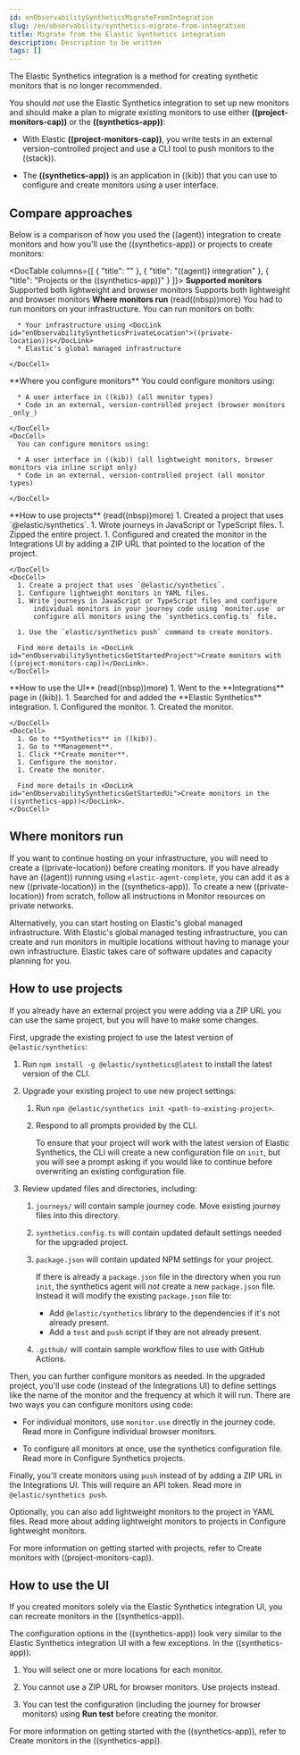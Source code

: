 ```yaml
---
id: enObservabilitySyntheticsMigrateFromIntegration
slug: /en/observability/synthetics-migrate-from-integration
title: Migrate from the Elastic Synthetics integration
description: Description to be written
tags: []
---
```



<div id="synthetics-migrate-from-integration"></div>

The Elastic Synthetics integration is a method for creating
synthetic monitors that is no longer recommended.

You should _not_ use the Elastic Synthetics integration to set up new monitors and
should make a plan to migrate existing monitors to use either **((project-monitors-cap))** or the **((synthetics-app))**:

* With Elastic **((project-monitors-cap))**, you write tests in an external version-controlled project
    and use a CLI tool to push monitors to the ((stack)).

* The **((synthetics-app))** is an application in ((kib)) that you can use to configure and create
    monitors using a user interface.

<div id="synthetics-migrate-integration-compare"></div>

## Compare approaches

Below is a comparison of how you used the ((agent)) integration to create
monitors and how you'll use the ((synthetics-app)) or projects to create monitors:

<DocTable columns={[
  { "title": "" },
  { "title": "((agent)) integration" },
  { "title": "Projects or the ((synthetics-app))" }
]}>
  <DocRow>
    <DocCell>
      **Supported monitors**
    </DocCell>
    <DocCell>
      Supported both lightweight and browser monitors
    </DocCell>
    <DocCell>
      Supports both lightweight and browser monitors
    </DocCell>
  </DocRow>
  <DocRow>
    <DocCell>
      **Where monitors run**
      (<DocLink id="enObservabilitySyntheticsMigrateFromIntegration" section="where-monitors-run">read((nbsp))more</DocLink>)
    </DocCell>
    <DocCell>
      You had to run monitors on your infrastructure.
    </DocCell>
    <DocCell>
      You can run monitors on both:

      * Your infrastructure using <DocLink id="enObservabilitySyntheticsPrivateLocation">((private-location))s</DocLink>
      * Elastic's global managed infrastructure

    </DocCell>
  </DocRow>
  <DocRow>
    <DocCell>
      **Where you configure monitors**
    </DocCell>
    <DocCell>
      You could configure monitors using:

      * A user interface in ((kib)) (all monitor types)
      * Code in an external, version-controlled project (browser monitors _only_)

    </DocCell>
    <DocCell>
      You can configure monitors using:

      * A user interface in ((kib)) (all lightweight monitors, browser monitors via inline script only)
      * Code in an external, version-controlled project (all monitor types)

    </DocCell>
  </DocRow>
  <DocRow>
    <DocCell>
      **How to use projects**
      (<DocLink id="enObservabilitySyntheticsMigrateFromIntegration" section="how-to-use-projects">read((nbsp))more</DocLink>)
    </DocCell>
    <DocCell>
      1. Created a project that uses `@elastic/synthetics`.
      1. Wrote journeys in JavaScript or TypeScript files.
      1. Zipped the entire project.
      1. Configured and created the monitor in the
          Integrations UI by adding a ZIP URL that pointed to
          the location of the project.

    </DocCell>
    <DocCell>
      1. Create a project that uses `@elastic/synthetics`.
      1. Configure lightweight monitors in YAML files.
      1. Write journeys in JavaScript or TypeScript files and configure
          individual monitors in your journey code using `monitor.use` or
          configure all monitors using the `synthetics.config.ts` file.

      1. Use the `elastic/synthetics push` command to create monitors.

      Find more details in <DocLink id="enObservabilitySyntheticsGetStartedProject">Create monitors with ((project-monitors-cap))</DocLink>.
    </DocCell>
  </DocRow>
  <DocRow>
    <DocCell>
      **How to use the UI**
      (<DocLink id="enObservabilitySyntheticsMigrateFromIntegration" section="how-to-use-the-ui">read((nbsp))more</DocLink>)
    </DocCell>
    <DocCell>
      1. Went to the **Integrations** page in ((kib)).
      1. Searched for and added the **Elastic Synthetics** integration.
      1. Configured the monitor.
      1. Created the monitor.

    </DocCell>
    <DocCell>
      1. Go to **Synthetics** in ((kib)).
      1. Go to **Management**.
      1. Click **Create monitor**.
      1. Configure the monitor.
      1. Create the monitor.

      Find more details in <DocLink id="enObservabilitySyntheticsGetStartedUi">Create monitors in the ((synthetics-app))</DocLink>.
    </DocCell>
  </DocRow>
</DocTable>

<div id="synthetics-migrate-integration-location"></div>

## Where monitors run

If you want to continue hosting on your infrastructure, you will need to create a
((private-location)) before creating monitors.
If you have already have an ((agent)) running using `elastic-agent-complete`,
you can <DocLink id="enObservabilitySyntheticsPrivateLocation" section="add-a-((private-location))">add it as a new ((private-location))</DocLink>
in the ((synthetics-app)).
To create a new ((private-location)) from scratch, follow all instructions in
<DocLink id="enObservabilitySyntheticsPrivateLocation">Monitor resources on private networks</DocLink>.

Alternatively, you can start hosting on Elastic's global managed infrastructure.
With Elastic's global managed testing infrastructure, you can create and run monitors in multiple
locations without having to manage your own infrastructure.
Elastic takes care of software updates and capacity planning for you.

<GlobalManagedPaidFor />

<div id="synthetics-migrate-integration-projects"></div>

## How to use projects

If you already have an external project you were adding via a ZIP URL
you can use the same project, but you will have to make some changes.

First, upgrade the existing project to use the latest version of
`@elastic/synthetics`:

1. Run `npm install -g @elastic/synthetics@latest` to install
    the latest version of the CLI.

1. Upgrade your existing project to use new project settings:
    1. Run `npm @elastic/synthetics init <path-to-existing-project>`.
    1. Respond to all prompts provided by the CLI.

        <DocCallOut title="Note">

        To ensure that your project will work with the latest version of Elastic Synthetics,
        the CLI will create a new configuration file on `init`, but you will see a prompt
        asking if you would like to continue before overwriting an existing configuration file.

        </DocCallOut>

1. Review updated files and directories, including:
    1. `journeys/` will contain sample journey code.
        Move existing journey files into this directory.

    1. `synthetics.config.ts` will contain updated default settings
        needed for the upgraded project.

    1. `package.json` will contain updated NPM settings for your project.

        <DocCallOut title="Note">

        If there is already a `package.json` file in the directory when you run `init`,
        the synthetics agent will _not_ create a new `package.json` file.
        Instead it will modify the existing `package.json` file to:

        * Add `@elastic/synthetics` library to the dependencies if it's not already present.
        * Add a `test` and `push` script if they are not already present.

        </DocCallOut>

    1. `.github/` will contain sample workflow files to use with GitHub Actions.

Then, you can further configure monitors as needed.
In the upgraded project, you'll use code (instead of the Integrations UI)
to define settings like the name of the monitor and the frequency at which it will run.
There are two ways you can configure monitors using code:

* For individual monitors, use `monitor.use` directly in the journey code.
    Read more in <DocLink id="enObservabilitySyntheticsMonitorUse">Configure individual browser monitors</DocLink>.

* To configure all monitors at once, use the synthetics configuration file.
    Read more in <DocLink id="enObservabilitySyntheticsConfiguration">Configure Synthetics projects</DocLink>.

Finally, you'll create monitors using `push` instead of by adding a ZIP URL in
the Integrations UI. This will require an API token.
Read more in <DocLink id="enObservabilitySyntheticsCommandReference" section="elasticsynthetics-push">`@elastic/synthetics push`</DocLink>.

Optionally, you can also add lightweight monitors to the project in YAML files.
Read more about adding lightweight monitors to projects in <DocLink id="enObservabilitySyntheticsLightweight">Configure lightweight monitors</DocLink>.

For more information on getting started with projects,
refer to <DocLink id="enObservabilitySyntheticsGetStartedProject">Create monitors with ((project-monitors-cap))</DocLink>.

<div id="synthetics-migrate-integration-ui"></div>

## How to use the UI

If you created monitors solely via the Elastic Synthetics integration UI,
you can recreate monitors in the ((synthetics-app)).

The configuration options in the ((synthetics-app)) look very similar to the
Elastic Synthetics integration UI with a few exceptions.
In the ((synthetics-app)):

1. You will select one or more locations for each monitor.
1. You cannot use a ZIP URL for browser monitors.
    Use projects instead.

1. You can test the configuration (including the journey for browser monitors)
    using **Run test** before creating the monitor.

For more information on getting started with the ((synthetics-app)),
refer to <DocLink id="enObservabilitySyntheticsGetStartedUi">Create monitors in the ((synthetics-app))</DocLink>.
